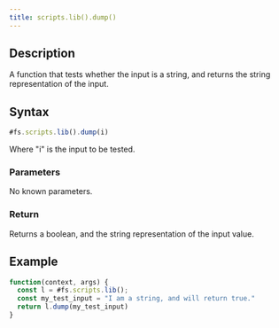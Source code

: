 ```yaml
---
title: scripts.lib().dump()
---
```


## Description

A function that tests whether the input is a string, and returns the string representation of the input.

## Syntax

```js
#fs.scripts.lib().dump(i)
```

Where "i" is the input to be tested.

### Parameters

No known parameters.

### Return

Returns a boolean, and the string representation of the input value.

## Example

```js
function(context, args) {
  const l = #fs.scripts.lib();
  const my_test_input = "I am a string, and will return true."
  return l.dump(my_test_input)
}
```
